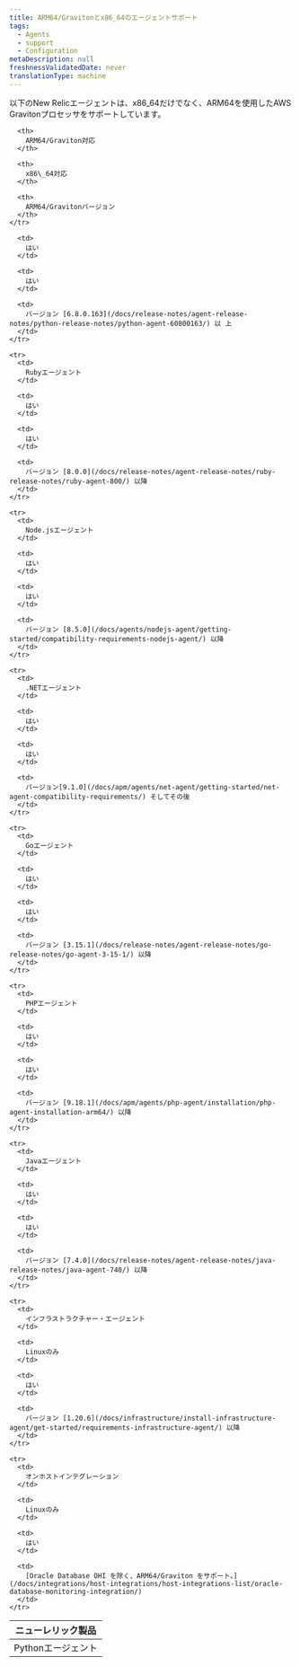 ```yaml
---
title: ARM64/Gravitonとx86_64のエージェントサポート
tags:
  - Agents
  - support
  - Configuration
metaDescription: null
freshnessValidatedDate: never
translationType: machine
---
```


以下のNew Relicエージェントは、x86\_64だけでなく、ARM64を使用したAWS Gravitonプロセッサをサポートしています。

<table>
  <thead>
    <tr>
      <th style={{ width: "200px" }}>
        ニューレリック製品
      </th>

      <th>
        ARM64/Graviton対応
      </th>

      <th>
        x86\_64対応
      </th>

      <th>
        ARM64/Gravitonバージョン
      </th>
    </tr>
  </thead>

  <tbody>
    <tr>
      <td>
        Pythonエージェント
      </td>

      <td>
        はい
      </td>

      <td>
        はい
      </td>

      <td>
        バージョン [6.8.0.163](/docs/release-notes/agent-release-notes/python-release-notes/python-agent-60800163/) 以 上
      </td>
    </tr>

    <tr>
      <td>
        Rubyエージェント
      </td>

      <td>
        はい
      </td>

      <td>
        はい
      </td>

      <td>
        バージョン [8.0.0](/docs/release-notes/agent-release-notes/ruby-release-notes/ruby-agent-800/) 以降
      </td>
    </tr>

    <tr>
      <td>
        Node.jsエージェント
      </td>

      <td>
        はい
      </td>

      <td>
        はい
      </td>

      <td>
        バージョン [8.5.0](/docs/agents/nodejs-agent/getting-started/compatibility-requirements-nodejs-agent/) 以降
      </td>
    </tr>

    <tr>
      <td>
        .NETエージェント
      </td>

      <td>
        はい
      </td>

      <td>
        はい
      </td>

      <td>
        バージョン[9.1.0](/docs/apm/agents/net-agent/getting-started/net-agent-compatibility-requirements/) そしてその後
      </td>
    </tr>

    <tr>
      <td>
        Goエージェント
      </td>

      <td>
        はい
      </td>

      <td>
        はい
      </td>

      <td>
        バージョン [3.15.1](/docs/release-notes/agent-release-notes/go-release-notes/go-agent-3-15-1/) 以降
      </td>
    </tr>

    <tr>
      <td>
        PHPエージェント
      </td>

      <td>
        はい
      </td>

      <td>
        はい
      </td>

      <td>
        バージョン [9.18.1](/docs/apm/agents/php-agent/installation/php-agent-installation-arm64/) 以降
      </td>
    </tr>

    <tr>
      <td>
        Javaエージェント
      </td>

      <td>
        はい
      </td>

      <td>
        はい
      </td>

      <td>
        バージョン [7.4.0](/docs/release-notes/agent-release-notes/java-release-notes/java-agent-740/) 以降
      </td>
    </tr>

    <tr>
      <td>
        インフラストラクチャー・エージェント
      </td>

      <td>
        Linuxのみ
      </td>

      <td>
        はい
      </td>

      <td>
        バージョン [1.20.6](/docs/infrastructure/install-infrastructure-agent/get-started/requirements-infrastructure-agent/) 以降
      </td>
    </tr>

    <tr>
      <td>
        オンホストインテグレーション
      </td>

      <td>
        Linuxのみ
      </td>

      <td>
        はい
      </td>

      <td>
        [Oracle Database OHI を除く、ARM64/Graviton をサポート。](/docs/integrations/host-integrations/host-integrations-list/oracle-database-monitoring-integration/)
      </td>
    </tr>
  </tbody>
</table>